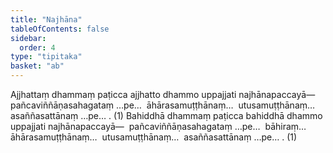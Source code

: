 ```yaml
---
title: "Najhāna"
tableOfContents: false
sidebar:
  order: 4
type: "tipitaka"
basket: "ab"
---
```



<DynamicBreadcrumb />

<Division number="13">

<Paragraph number="2783">
Ajjhattaṃ dhammaṃ paṭicca ajjhatto dhammo uppajjati najhānapaccayā—  pañcaviññāṇasahagataṃ …pe…  āhārasamuṭṭhānaṃ…  utusamuṭṭhānaṃ…  asaññasattānaṃ …pe… . (1)
</Paragraph>

<Paragraph number="2784">
Bahiddhā dhammaṃ paṭicca bahiddhā dhammo uppajjati najhānapaccayā—  pañcaviññāṇasahagataṃ …pe…  bāhiraṃ…  āhārasamuṭṭhānaṃ…  utusamuṭṭhānaṃ…  asaññasattānaṃ …pe… . (1)
</Paragraph>
</Division>